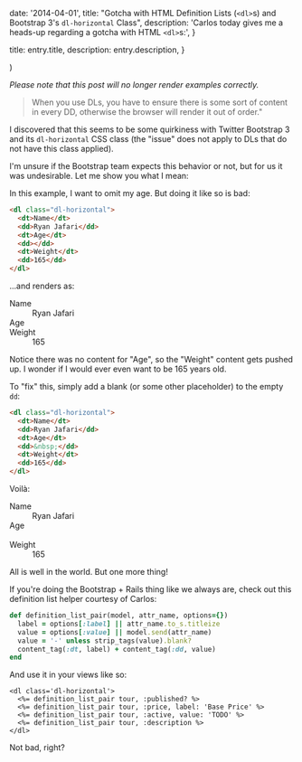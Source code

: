 
  date: '2014-04-01',
  title:
    "Gotcha with HTML Definition Lists (`<dl>`s) and Bootstrap 3's `dl-horizontal` Class",
  description:
    'Carlos today gives me a heads-up regarding a gotcha with HTML `<dl>`s:',
}

  title: entry.title,
  description: entry.description,
}

  <EntryLayout>
    <Entry
      entry={entry}
      {...props}
    />
  </EntryLayout>
)

_Please note that this post will no longer render examples correctly._

> When you use DLs, you have to ensure there is some sort of content in every DD, otherwise the browser will render it out of order."

I discovered that this seems to be some quirkiness with Twitter Bootstrap 3 and its `dl-horizontal` CSS class (the "issue" does not apply to DLs that do not have this class applied).

I'm unsure if the Bootstrap team expects this behavior or not, but for us it was undesirable. Let me show you what I mean:

In this example, I want to omit my age. But doing it like so is bad:

```html
<dl class="dl-horizontal">
  <dt>Name</dt>
  <dd>Ryan Jafari</dd>
  <dt>Age</dt>
  <dd></dd>
  <dt>Weight</dt>
  <dd>165</dd>
</dl>
```

...and renders as:

<dl className="dl-horizontal">
  <dt>Name</dt>
  <dd>Ryan Jafari</dd>
  <dt>Age</dt>
  <dd></dd>
  <dt>Weight</dt>
  <dd>165</dd>
</dl>

Notice there was no content for "Age", so the "Weight" content gets pushed up. I wonder if I would ever even want to be 165 years old.

To "fix" this, simply add a blank (or some other placeholder) to the empty `dd`:

```html
<dl class="dl-horizontal">
  <dt>Name</dt>
  <dd>Ryan Jafari</dd>
  <dt>Age</dt>
  <dd>&nbsp;</dd>
  <dt>Weight</dt>
  <dd>165</dd>
</dl>
```

Voilà:

<dl className="dl-horizontal">
  <dt>Name</dt>
  <dd>Ryan Jafari</dd>
  <dt>Age</dt>
  <dd>&nbsp;</dd>
  <dt>Weight</dt>
  <dd>165</dd>
</dl>

All is well in the world. But one more thing!

If you're doing the Bootstrap + Rails thing like we always are, check out this definition list helper courtesy of Carlos:

```ruby
def definition_list_pair(model, attr_name, options={})
  label = options[:label] || attr_name.to_s.titleize
  value = options[:value] || model.send(attr_name)
  value = '-' unless strip_tags(value).blank?
  content_tag(:dt, label) + content_tag(:dd, value)
end
```

And use it in your views like so:

```erb
<dl class='dl-horizontal'>
  <%= definition_list_pair tour, :published? %>
  <%= definition_list_pair tour, :price, label: 'Base Price' %>
  <%= definition_list_pair tour, :active, value: 'TODO' %>
  <%= definition_list_pair tour, :description %>
</dl>
```

Not bad, right?
